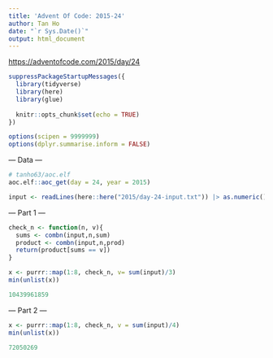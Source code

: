 ```yaml
---
title: 'Advent Of Code: 2015-24'
author: Tan Ho
date: "`r Sys.Date()`"
output: html_document
---
```


<https://adventofcode.com/2015/day/24>

```r
suppressPackageStartupMessages({
  library(tidyverse)
  library(here)
  library(glue)
  
  knitr::opts_chunk$set(echo = TRUE)
})

options(scipen = 9999999)
options(dplyr.summarise.inform = FALSE)
```

--- Data ---

```r
# tanho63/aoc.elf
aoc.elf::aoc_get(day = 24, year = 2015)
```

```r
input <- readLines(here::here("2015/day-24-input.txt")) |> as.numeric()
```

--- Part 1 ---

```r
check_n <- function(n, v){
  sums <- combn(input,n,sum)
  product <- combn(input,n,prod)
  return(product[sums == v])
}

x <- purrr::map(1:8, check_n, v= sum(input)/3)
min(unlist(x))
```
```r
10439961859
```

--- Part 2 ---

```r
x <- purrr::map(1:8, check_n, v = sum(input)/4)
min(unlist(x))
```
```r
72050269
```


